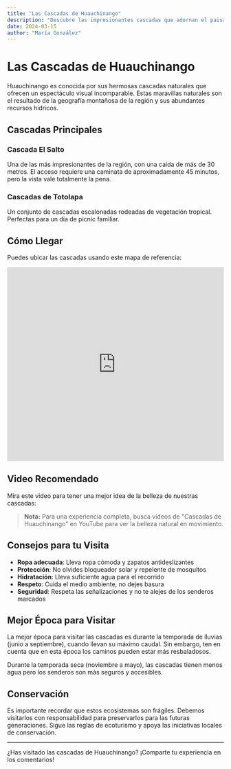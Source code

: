 ```yaml
---
title: "Las Cascadas de Huauchinango"
description: "Descubre las impresionantes cascadas que adornan el paisaje de Huauchinango, un destino perfecto para los amantes de la naturaleza."
date: 2024-03-15
author: "María González"
---
```


# Las Cascadas de Huauchinango

Huauchinango es conocida por sus hermosas cascadas naturales que ofrecen un espectáculo visual incomparable. Estas maravillas naturales son el resultado de la geografía montañosa de la región y sus abundantes recursos hídricos.

## Cascadas Principales

### Cascada El Salto
Una de las más impresionantes de la región, con una caída de más de 30 metros. El acceso requiere una caminata de aproximadamente 45 minutos, pero la vista vale totalmente la pena.

### Cascadas de Totolapa
Un conjunto de cascadas escalonadas rodeadas de vegetación tropical. Perfectas para un día de picnic familiar.

## Cómo Llegar

Puedes ubicar las cascadas usando este mapa de referencia:

<iframe 
  src="https://www.google.com/maps/embed?pb=!1m18!1m12!1m3!1d119073.00000000001!2d-98.05!3d20.18!2m3!1f0!2f0!3f0!3m2!1i1024!2i768!4f13.1!3m3!1m2!1s0x85d1a8e00000000%3A0x0!2sHuauchinango!5e0!3m2!1ses!2smx!4v1234567890"
  width="100%"
  height="450"
  style="border:0;"
  allowfullscreen=""
  loading="lazy">
</iframe>

## Video Recomendado

Mira este video para tener una mejor idea de la belleza de nuestras cascadas:

> **Nota:** Para una experiencia completa, busca videos de "Cascadas de Huauchinango" en YouTube para ver la belleza natural en movimiento.

## Consejos para tu Visita

- **Ropa adecuada**: Lleva ropa cómoda y zapatos antideslizantes
- **Protección**: No olvides bloqueador solar y repelente de mosquitos
- **Hidratación**: Lleva suficiente agua para el recorrido
- **Respeto**: Cuida el medio ambiente, no dejes basura
- **Seguridad**: Respeta las señalizaciones y no te alejes de los senderos marcados

## Mejor Época para Visitar

La mejor época para visitar las cascadas es durante la temporada de lluvias (junio a septiembre), cuando llevan su máximo caudal. Sin embargo, ten en cuenta que en esta época los caminos pueden estar más resbaladosos.

Durante la temporada seca (noviembre a mayo), las cascadas tienen menos agua pero los senderos son más seguros y accesibles.

## Conservación

Es importante recordar que estos ecosistemas son frágiles. Debemos visitarlos con responsabilidad para preservarlos para las futuras generaciones. Sigue las reglas de ecoturismo y apoya las iniciativas locales de conservación.

---

¿Has visitado las cascadas de Huauchinango? ¡Comparte tu experiencia en los comentarios!
